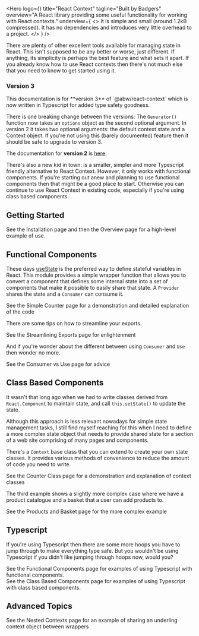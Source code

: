 
<Hero
  logo={<Logo className="rc-logo"/>}
  title="React Context"
  tagline="Built by Badgers"
  overview="A React library providing some useful functionality for working with React contexts."
  underview={
    <>
      It is simple and small (around 1.2kB compressed).  It has no
      dependencies and introduces very little overhead to a project.
    </>
  }
/>

<div className="intro mar-t-8">
  There are plenty of other excellent tools available for managing state
  in React.  This isn't supposed to be any better or worse, just
  different.  If anything, its simplicity is perhaps the best feature and
  what sets it apart.  If you already know how to use React contexts
  then there's not much else that you need to know to get started
  using it.
</div>

<div className="success alert border">
  <h3>Version 3</h3>
  This documentation is for **version 3** of `@abw/react-context` which is now
  written in Typescript for added type safety goodness.

  There is one breaking change between the versions: The `Generator()` function
  now takes an `options` object as the second optional argument.  In version 2
  it takes two optional arguments: the default context state and a Context
  object.  If you're not using this (barely documented) feature then it should
  be safe to upgrade to version 3.

  The documentation for **version 2** is [here](version2/introduction).

  There's also a new kid in town: <ReactModelLink/> is a smaller, simpler
  and more Typescript friendly alternative to React Context.  However,
  it only works with functional components.  If you're starting out anew and
  planning to use functional components then that might be a good place to
  start.  Otherwise you can continue to use React Context in existing code,
  especially if you're using class based components.
</div>

## Getting Started

<div className="link">
  See the <Link to="/installation">Installation</Link> page and then the
  <Link to="/overview">Overview</Link> page for a high-level example of use.
</div>

## Functional Components

These days <a href="https://react.dev/reference/react/useState">useState</a>
is the preferred way to define stateful variables in React.  This module
provides a simple wrapper function that allows you to convert a component
that defines some internal state into a set of components that make it
possible to easily share that state.  A `Provider` shares
the state and a `Consumer` can consume it.

<div className="link">
  See the <Link to="/simple-counter">Simple Counter</Link> page for a
  demonstration and detailed explanation of the code
</div>

There are some tips on how to streamline your exports.

<div className="link">
  See the <Link to="streamlining">Streamlining Exports</Link> page for
  enlightenment
</div>

And if you're wonder about the different between using `Consumer` and `Use`
then wonder no more.

<div className="link">
  See the <Link to="consumer-use">Consumer vs Use</Link> page for advice
</div>

## Class Based Components

It wasn't that long ago when we had to write classes derived from
`React.Component` to maintain state, and call
`this.setState()` to update the state.

Although this approach is less relevant nowadays for simple state
management tasks, I still find myself reaching for this when I need to
define a more complex state object that needs to provide shared state
for a section of a web site comprising of many pages and components.

There's a `Context` base class that you can extend to create your own state
classes.  It provides various methods of convenience to reduce the amount of
code you need to write.

<div className="link">
  See the <Link to="/counter-class">Counter Class</Link> page for a
  demonstration and explanation of context classes
</div>

The third example shows a slightly more complex case where we have a
product catalogue and a basket that a user can add products to.

<div className="link">
  See the <Link to="/products-demo">Products and Basket</Link> page for the
  more complex example
</div>

## Typescript

If you're using Typescript then there are some more hoops you have to jump
through to make everything type safe.  But you wouldn't be using Typescript
if you didn't like jumping through hoops now, would you?

<div className="link">
  See the <Link to="typescript/functional">Functional Components</Link> page
  for examples of using Typescript with functional components.
</div>

<div className="link mar-t-4">
  See the <Link to="typescript/class-based">Class Based Components</Link> page
  for examples of using Typescript with class based components.
</div>

## Advanced Topics

<div className="link mar-t-4">
  See the <Link to="nested">Nested Contexts</Link> page
  for an example of sharing an underling context object between wrappers
</div>
